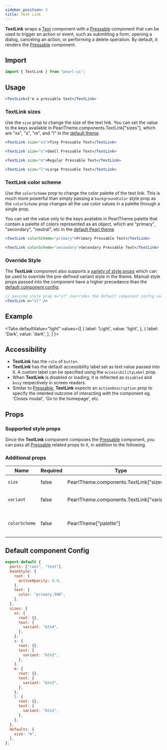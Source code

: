 ```yaml
---
sidebar_position: 3
title: Text Link
---
```


**TextLink** wraps a [Text](../typography/Text) component with a [Pressable](./Pressable) component that can be used to trigger an action or event, such as submitting a form, opening a dialog, canceling an action, or performing a delete operation. By default, it renders the [Pressable](./Pressable) component.

## Import

```jsx
import { TextLink } from "pearl-ui";
```

## Usage

```jsx
<TextLink>I'm a pressable text</TextLink>
```

### TextLink sizes

Use the `size` prop to change the size of the text link. You can set the value to the keys available in <t>PearlTheme.components.TextLink["sizes"]</t>, which are <t>"xs"</t>, <t>"s"</t>, <t>"m"</t>, and <t>"l"</t> in the [default theme](#default-component-config).

```jsx
<TextLink size="xs">Tiny Pressable Text</TextLink>

<TextLink size="s">Small Pressable Text</TextLink>

<TextLink size="m">Regular Pressable Text</TextLink>

<TextLink size="l">Large Pressable Text</TextLink>
```

### TextLink color scheme

Use the `colorScheme` prop to change the color palette of the text link. This is much more powerful than simply passing a `backgroundColor` style prop as the `colorScheme` prop changes all the use color values in a palette through a single prop.

You can set the value only to the keys available in <t>PearlTheme.palette</t> that contain a palette of colors represented as an object, which are <t>"primary"</t>, <t>"secondary"</t>, <t>"neutral"</t>, etc in the [default Pearl theme](../../theming/default-theme#color-palette).

```jsx
<TextLink colorScheme="primary">Primary Pressable Text</TextLink>

<TextLink colorScheme="secondary">Secondary Pressable Text</TextLink>
```

### Override Style

The **TextLink** component also supports a [variety of style props](#supported-style-props) which can be used to override the pre-defined variant style in the theme. Manual style props passed into the component have a higher precedance than the [default component config](#default-component-config).

```jsx
// passing style prop m="xl" overrides the default component config value
<TextLink m="xl" />
```

## Example


<Tabs
  defaultValue="light"
  values={[
    { label: 'Light', value: 'light', },
    { label: 'Dark', value: 'dark', },
  ]
}>
<TabItem value="light">

<Snack snackId="@agrawal-rohit/textlink-light" />

</TabItem>

<TabItem value="dark">

<Snack snackId="@agrawal-rohit/textlink-dark" />

</TabItem>
</Tabs>

## Accessibility

- **TextLink** has the `role` of `button`.
- **TextLink** has the default accessibility label set as text value passed into it. A custom label can be specified using the `accessibilityLabel` prop.
- When **TextLink** is disabled or loading, it is reflected as `disabled` and `busy` respectively in screen readers.
- Similar to [Pressable](./Pressable), **TextLink** expects an `actionDescription` prop to specify the intented outcome of interacting with the component eg. 'Closes modal', 'Go to the homepage', etc.

## Props

### Supported style props

Since the **TextLink** component composes the [Pressable](./Pressable) component, you can pass all [Pressable](./Pressable) related props to it, in addition to the following.

### Additional props

| Name          | Required | Type                                              | Default     | Description                            |
| ------------- | -------- | ------------------------------------------------- | ----------- | -------------------------------------- |
| `size`        | false    | <t>PearlTheme.components.TextLink["sizes"]</t>    | `"m"`       | Size of the text link.                 |
| `variant`     | false    | <t>PearlTheme.components.TextLink["variants"]</t> |             | Variant of the text link.              |
| `colorScheme` | false    | <t>PearlTheme["palette"]</t>                      | `"primary"` | Active color palette of the text link. |

## Default component Config

```js
export default {
  parts: ["root", "text"],
  baseStyle: {
    root: {
      activeOpacity: 0.9,
    },
    text: {
      color: "primary.500",
    },
  },
  sizes: {
    xs: {
      root: {},
      text: {
        variant: "btn4",
      },
    },
    s: {
      root: {},
      text: {
        variant: "btn3",
      },
    },
    m: {
      root: {},
      text: {
        variant: "btn2",
      },
    },
    l: {
      root: {},
      text: {
        variant: "btn1",
      },
    },
  },
  defaults: {
    size: "m",
  },
};
```
